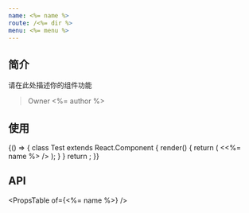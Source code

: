 ```yaml
---
name: <%= name %>
route: /<%= dir %>
menu: <%= menu %>
---
```



## 简介

请在此处描述你的组件功能

> Owner <%= author %>

## 使用

<Playground>
    {() => {
        class Test extends React.Component {
            render() {
                return (
                    <<%= name %> />
                );
            }
        }
        return <Test />;
    }}
</Playground>

## API

<PropsTable of={<%= name %>} />

